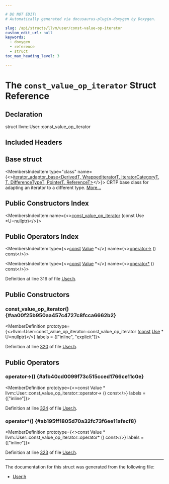 ```yaml
---

# DO NOT EDIT!
# Automatically generated via docusaurus-plugin-doxygen by Doxygen.

slug: /api/structs/llvm/user/const-value-op-iterator
custom_edit_url: null
keywords:
  - doxygen
  - reference
  - struct
toc_max_heading_level: 3

---
```





# The `const_value_op_iterator` Struct Reference

<DoxygenPage pluginConfig={pluginConfig}>



## Declaration

<CodeBlock>struct llvm::User::const_value_op_iterator</CodeBlock>

## Included Headers

<IncludesList>
<IncludesListItem
  filePath="llvm/IR/User.h"
  permalink="/docs/api/files/include/include/llvm/include/llvm/ir/user-h"
  isLocal="true" />
</IncludesList>

## Base struct

<MembersIndex>

<MembersIndexItem
  type="class"
  name={<><a href="/docs/api/classes/llvm/iterator-adaptor-base">iterator&#95;adaptor&#95;base&lt;DerivedT, WrappedIteratorT, IteratorCategoryT, T, DifferenceTypeT, PointerT, ReferenceT&gt;</a></>}>
CRTP base class for adapting an iterator to a different type. <a href="/docs/api/classes/llvm/iterator-adaptor-base/#details">More...</a>
</MembersIndexItem>

</MembersIndex>

## Public Constructors Index

<MembersIndex>

<MembersIndexItem
  name={<><a href="#aa00f25b950aa457c4727c8fcca6662b2">const&#95;value&#95;op&#95;iterator</a> (const Use &#42;U=nullptr)</>}>
</MembersIndexItem>

</MembersIndex>

## Public Operators Index

<MembersIndex>

<MembersIndexItem
  type={<><a href="/docs/api/files/lib/lib/target/lib/target/aarch64/aarch64promoteconstant-cpp/#a90f8350fecae261c25be85d38b451bff">const</a> <a href="/docs/api/classes/llvm/value">Value</a> &#42;</>}
  name={<><a href="#afb40cd0099f73c515cced1766ce11c0e">operator-&gt;</a> () const</>}>
</MembersIndexItem>

<MembersIndexItem
  type={<><a href="/docs/api/files/lib/lib/target/lib/target/aarch64/aarch64promoteconstant-cpp/#a90f8350fecae261c25be85d38b451bff">const</a> <a href="/docs/api/classes/llvm/value">Value</a> &#42;</>}
  name={<><a href="#ab195ff1805d70a32fc73f6ee11afecf8">operator&#42;</a> () const</>}>
</MembersIndexItem>

</MembersIndex>


Definition at line 316 of file <a href="/docs/api/files/include/include/llvm/include/llvm/ir/user-h">User.h</a>.

<SectionDefinition>

## Public Constructors

### const&#95;value&#95;op&#95;iterator() {#aa00f25b950aa457c4727c8fcca6662b2}

<MemberDefinition
  prototype={<>llvm::User::const&#95;value&#95;op&#95;iterator::const&#95;value&#95;op&#95;iterator (<a href="/docs/api/files/lib/lib/target/lib/target/aarch64/aarch64promoteconstant-cpp/#a90f8350fecae261c25be85d38b451bff">const</a> <a href="/docs/api/classes/llvm/use">Use</a> &#42; U=nullptr)</>}
  labels = {["inline", "explicit"]}>

Definition at line <a href="/docs/api/files/include/include/llvm/include/llvm/ir/user-h/#l00320">320</a> of file <a href="/docs/api/files/include/include/llvm/include/llvm/ir/user-h">User.h</a>.
</MemberDefinition>

</SectionDefinition>

<SectionDefinition>

## Public Operators

### operator-&gt;() {#afb40cd0099f73c515cced1766ce11c0e}

<MemberDefinition
  prototype={<>const Value &#42; llvm::User::const&#95;value&#95;op&#95;iterator::operator-&gt; () const</>}
  labels = {["inline"]}>

Definition at line <a href="/docs/api/files/include/include/llvm/include/llvm/ir/user-h/#l00324">324</a> of file <a href="/docs/api/files/include/include/llvm/include/llvm/ir/user-h">User.h</a>.
</MemberDefinition>

### operator&#42;() {#ab195ff1805d70a32fc73f6ee11afecf8}

<MemberDefinition
  prototype={<>const Value &#42; llvm::User::const&#95;value&#95;op&#95;iterator::operator&#42; () const</>}
  labels = {["inline"]}>

Definition at line <a href="/docs/api/files/include/include/llvm/include/llvm/ir/user-h/#l00323">323</a> of file <a href="/docs/api/files/include/include/llvm/include/llvm/ir/user-h">User.h</a>.
</MemberDefinition>

</SectionDefinition>

<hr/>

The documentation for this struct was generated from the following file:

<ul>
<li><a href="/docs/api/files/include/include/llvm/include/llvm/ir/user-h">User.h</a></li>
</ul>

</DoxygenPage>
